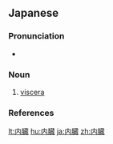 ==Japanese==
{{ja-kanjitab|ない|ぞう|yomi=o}}

===Pronunciation===
* {{ja-pron|ないぞう|y=o|acc=0|acc_ref=NHK}}

===Noun===
{{ja-noun|ないぞう|kyu=內臟}}

# [[viscera]] {{gloss|internal organs of the body}}

===References===
<references/>

[[lt:内臓]]
[[hu:内臓]]
[[ja:内臓]]
[[zh:内臓]]